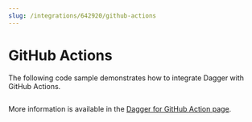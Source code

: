 ```yaml
---
slug: /integrations/642920/github-actions
---
```


# GitHub Actions

The following code sample demonstrates how to integrate Dagger with GitHub Actions.

```yaml title=".github/workflows/dagger.yml" file=./snippets/actions.yml
```

More information is available in the [Dagger for GitHub Action page](https://github.com/marketplace/actions/dagger-for-github).
